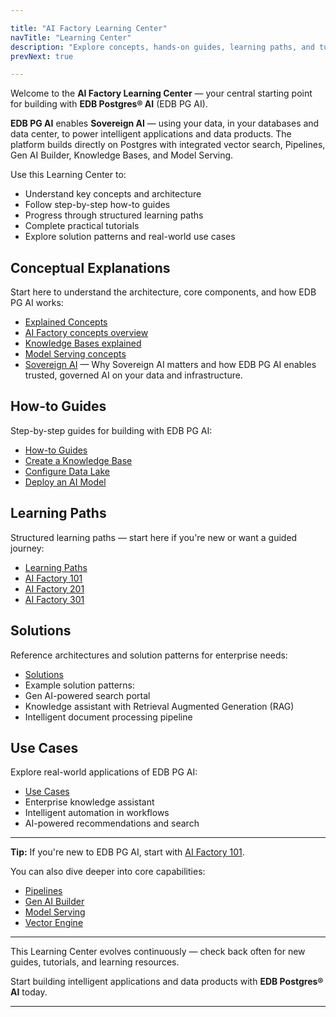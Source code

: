 ```yaml
---

title: "AI Factory Learning Center"
navTitle: "Learning Center"
description: "Explore concepts, hands-on guides, learning paths, and tutorials to build intelligent applications and data products with EDB PG AI."
prevNext: true

---
```


Welcome to the **AI Factory Learning Center** — your central starting point for building with **EDB Postgres® AI** (EDB PG AI).

**EDB PG AI** enables **Sovereign AI** — using your data, in your databases and data center, to power intelligent applications and data products. The platform builds directly on Postgres with integrated vector search, Pipelines, Gen AI Builder, Knowledge Bases, and Model Serving.

Use this Learning Center to:

-   Understand key concepts and architecture
-   Follow step-by-step how-to guides
-   Progress through structured learning paths
-   Complete practical tutorials
-   Explore solution patterns and real-world use cases

## Conceptual Explanations

Start here to understand the architecture, core components, and how EDB PG AI works:

-   [Explained Concepts](explained/)
-   [AI Factory concepts overview](explained/ai-factory-concepts/)
-   [Knowledge Bases explained](explained/knowledge-bases-explained/)
-   [Model Serving concepts](explained/model-serving-concepts/)
-   [Sovereign AI](explained/sovereign-ai/) — Why Sovereign AI matters and how EDB PG AI enables trusted, governed AI on your data and infrastructure.

## How-to Guides

Step-by-step guides for building with EDB PG AI:

-   [How-to Guides](how-to/gen-ai/)
-   [Create a Knowledge Base](how-to/gen-ai/create-knowledge-base/)
-   [Configure Data Lake](how-to/gen-ai/configure-datalake/)
-   [Deploy an AI Model](how-to/model-serving/create-inferenceservice/)

## Learning Paths

Structured learning paths — start here if you're new or want a guided journey:

-   [Learning Paths](paths/)
-   [AI Factory 101](paths/101/)
-   [AI Factory 201](paths/201/)
-   [AI Factory 301](paths/301/)

## Solutions

Reference architectures and solution patterns for enterprise needs:

-   [Solutions](solutions/)
-   Example solution patterns:
-   Gen AI-powered search portal
-   Knowledge assistant with Retrieval Augmented Generation (RAG)
-   Intelligent document processing pipeline

## Use Cases

Explore real-world applications of EDB PG AI:

-   [Use Cases](use-cases/)
-   Enterprise knowledge assistant
-   Intelligent automation in workflows
-   AI-powered recommendations and search

* * *

**Tip:** If you're new to EDB PG AI, start with [AI Factory 101](paths/101/).

You can also dive deeper into core capabilities:

-   [Pipelines](/edb-postgres-ai/1.2/ai-factory/pipeline/)
-   [Gen AI Builder](/edb-postgres-ai/1.2/ai-factory/gen-ai/builder/)
-   [Model Serving](/edb-postgres-ai/1.2/ai-factory/model/serving/)
-   [Vector Engine](/edb-postgres-ai/1.2/ai-factory/vector-engine/)

* * *

This Learning Center evolves continuously — check back often for new guides, tutorials, and learning resources.

Start building intelligent applications and data products with **EDB Postgres® AI** today.

* * *
